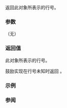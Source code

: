 {{cpp/utility/source_location/title|line}}
{{cpp/utility/source_location/navbar}}
{{ddcl | since=c++20 |
constexpr std::uint_least32_t line() const noexcept;
}}

返回此对象所表示的行号。

===参数===
（无）

===返回值===
此对象所表示的行号。

鼓励实现在行号未知时返回 {{tt|0}} 。

===示例===
{{example |
 | code=
#include &lt;iostream&gt;
#include &lt;string_view&gt;
#include &lt;source_location&gt;

inline void cur_line(
    const std::string_view message = "",
    const std::source_location&amp; location = std::source_location::current())
{
    std::cout
        &lt;&lt; location.line() // &lt;- 调用点行号
        &lt;&lt; ") "
        &lt;&lt; message; 
}

auto main() -&gt; int
{
    cur_line("++" "\n");
    cur_line(); std::cout &lt;&lt; "Hello," "\n";
    cur_line(); std::cout &lt;&lt; "C++20!" "\n";
    cur_line("--" "\n");
}
 | output=
18) ++
19) Hello, 
20) C++20! 
21) --
}}

===参阅===
{{dsc begin}}
{{dsc inc | cpp/utility/source_location/dsc column}}
{{dsc inc | cpp/utility/source_location/dsc file_name}}
{{dsc inc | cpp/utility/source_location/dsc function_name}}
{{dsc inc | cpp/utility/stacktrace_entry/dsc source_line}}
{{dsc see cpp | cpp/preprocessor/line | 文件名与行信息 |nomono=true}}
{{dsc end}}

{{langlinks|en|es|ja|ru}}